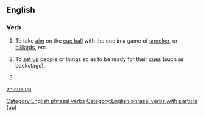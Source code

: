 ==English==

===Verb===
{{head|en|verb|phrasal verb|head=to [[cue]] up}}

# {{lb|en|sports|billiards|snooker|pool}} To take [[aim]] on the [[cue ball]] with the cue in a game of [[snooker]], or [[billiards]], etc.
# {{lb|en|idiomatic}} To [[set up]] people or things so as to be ready for their [[cue]]s (such as backstage).
# {{misspelling of|queue up|lang=en}}

[[Category:English phrasal verbs]]
[[Category:English phrasal verbs with particle (up)]]

[[zh:cue up]]